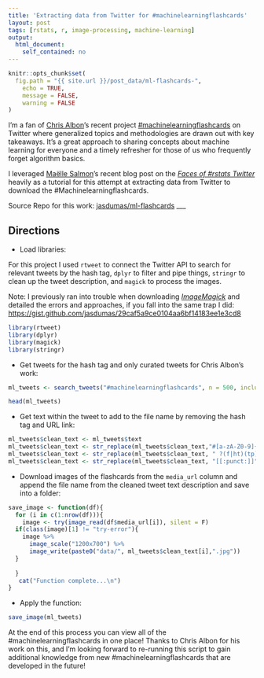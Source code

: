 ```yaml
---
title: 'Extracting data from Twitter for #machinelearningflashcards'
layout: post
tags: [rstats, r, image-processing, machine-learning]
output: 
  html_document: 
    self_contained: no
---
```


```r
knitr::opts_chunk$set(
  fig.path = "{{ site.url }}/post_data/ml-flashcards-",
	echo = TRUE,
	message = FALSE,
	warning = FALSE
)
```

I'm a fan of [Chris Albon](https://chrisalbon.com/)'s recent project [#machinelearningflashcards](https://twitter.com/hashtag/machinelearningflashcards?src=hash) on Twitter where generalized topics and methodologies are drawn out with key takeaways. It's a great approach to sharing concepts about machine learning for everyone and a timely refresher for those of us who frequently forget algorithm basics.

I leveraged [Maëlle Salmon](https://github.com/maelle)'s recent blog post on the [*Faces of #rstats Twitter*](http://www.masalmon.eu/2017/03/19/facesofr/) heavily as a tutorial for this attempt at extracting data from Twitter to download the #Machinelearningflashcards.

Source Repo for this work: [jasdumas/ml-flashcards](https://github.com/jasdumas/ml-flashcards)
___

## Directions

- Load libraries:

For this project I used `rtweet` to connect the Twitter API to search for relevant tweets by the hash tag, `dplyr` to filter and pipe things, `stringr` to clean up the tweet description, and `magick` to process the images. 

Note: I previously ran into trouble when downloading [*ImageMagick*](https://www.imagemagick.org/script/index.php) and detailed the errors and approaches, if you fall into the same trap I did: [https://gist.github.com/jasdumas/29caf5a9ce0104aa6bf14183ee1e3cd8](https://gist.github.com/jasdumas/29caf5a9ce0104aa6bf14183ee1e3cd8)
```r
library(rtweet)
library(dplyr)
library(magick)
library(stringr)
```

- Get tweets for the hash tag and only curated tweets for Chris Albon's work: 
```r
ml_tweets <- search_tweets("#machinelearningflashcards", n = 500, include_rts = FALSE) %>% filter(screen_name == 'chrisalbon')
```

```r
head(ml_tweets)
```

- Get text within the tweet to add to the file name by removing the hash tag and URL link: 
```r
ml_tweets$clean_text <- ml_tweets$text
ml_tweets$clean_text <- str_replace(ml_tweets$clean_text,"#[a-zA-Z0-9]{1,}", "") # remove the hashtag
ml_tweets$clean_text <- str_replace(ml_tweets$clean_text, " ?(f|ht)(tp)(s?)(://)(.*)[.|/](.*)", "") # remove the url link
ml_tweets$clean_text <- str_replace(ml_tweets$clean_text, "[[:punct:]]", "") # remove punctuation
```

- Download images of the flashcards from the `media_url` column and append the file name from the cleaned tweet text description and save into a folder:
```r
save_image <- function(df){
  for (i in c(1:nrow(df))){
    image <- try(image_read(df$media_url[i]), silent = F)
  if(class(image)[1] != "try-error"){
    image %>%
      image_scale("1200x700") %>%
      image_write(paste0("data/", ml_tweets$clean_text[i],".jpg"))
  }
 
  }
   cat("Function complete...\n")
}
```

- Apply the function:
```r
save_image(ml_tweets)
```

At the end of this process you can view all of the #machinelearningflashcards in one place! Thanks to Chris Albon for his work on this, and I'm looking forward to re-running this script to gain additional knowledge from new #machinelearningflashcards that are developed in the future! 


